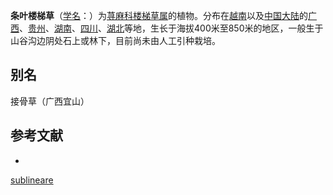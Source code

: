 {{Speciesbox
| name = 条叶楼梯草
| status = 
| status_system = 
| image =
| genus = Elatostema
| species = sublineare
| authority = W. T. Wang
}}

'''条叶楼梯草'''（[[学名|学名]]：{{lang|la|''Elatostema sublineare''}}）为[[荨麻科|荨麻科]][[楼梯草属|楼梯草属]]的植物。分布在[[越南|越南]]以及[[中国大陆|中国大陆]]的[[广西|广西]]、[[贵州|贵州]]、[[湖南|湖南]]、[[四川|四川]]、[[湖北|湖北]]等地，生长于海拔400米至850米的地区，一般生于山谷沟边阴处石上或林下，目前尚未由人工引种栽培。

== 别名 ==
接骨草（广西宜山）

== 参考文献 ==
<div class="references-small">
* {{cite web| url =http://www.bioinfo.cn/db05/KmzwSpecies.php?action=view&id=23314| title =条叶楼梯草| work =《中国高等植物数据库全库》| publisher =中国科学院微生物研究所| author =昆明植物研究所| accessdate =2009-02-25| archive-date =2018-06-28| archive-url =https://web.archive.org/web/20180628204035/http://www.bioinfo.cn/db05/KmzwSpecies.php?action=view| dead-url =yes}}
</div>
{{Taxonbar|from=Q11099725}}

{{DEFAULTSORT:Elatostema sublineare}}
[[Category:楼梯草属|sublineare]]


{{Urticaceae-stub}}